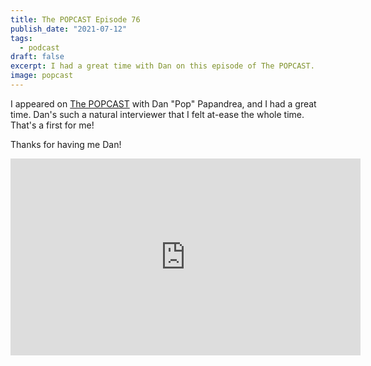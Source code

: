 ```yaml
---
title: The POPCAST Episode 76
publish_date: "2021-07-12"
tags:
  - podcast
draft: false
excerpt: I had a great time with Dan on this episode of The POPCAST.
image: popcast
---
```


I appeared on [The POPCAST](https://popcast-d9f7b6dc.simplecast.com/) with Dan "Pop" Papandrea, and I had a great time. Dan's such a natural interviewer that I felt at-ease the whole time. That's a first for me!

Thanks for having me Dan!

<iframe
  width="560"
  height="315"
  src="https://www.youtube.com/embed/O_qmlv5Ob9w"
  title="YouTube video player"
  frameBorder="0"
  allow="accelerometer; autoplay; clipboard-write; encrypted-media; gyroscope; picture-in-picture"
  allowFullScreen
></iframe>
